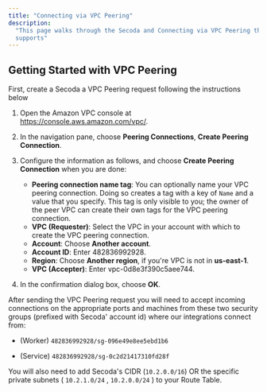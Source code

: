 ```yaml
---
title: "Connecting via VPC Peering"
description:
  "This page walks through the Secoda and Connecting via VPC Peering that Secoda
  supports"
---
```


## **Getting Started with VPC Peering**

First, create a Secoda a VPC Peering request following the instructions below

1. Open the Amazon VPC console at https://console.aws.amazon.com/vpc/.

2. In the navigation pane, choose **Peering Connections**, **Create Peering
   Connection**.

3. Configure the information as follows, and choose **Create Peering
   Connection** when you are done:

   - **Peering connection name tag**: You can optionally name your VPC peering
     connection. Doing so creates a tag with a key of `Name` and a value that
     you specify. This tag is only visible to you; the owner of the peer VPC can
     create their own tags for the VPC peering connection.
   - **VPC (Requester)**: Select the VPC in your account with which to create
     the VPC peering connection.
   - **Account**: Choose **Another account**.
   - **Account ID**: Enter 482836992928.
   - **Region**: Choose **Another region**, if you're VPC is not in
     **us-east-1**.
   - **VPC (Accepter)**: Enter vpc-0d8e3f390c5aee744.

4. In the confirmation dialog box, choose **OK**.

After sending the VPC Peering request you will need to accept incoming
connections on the appropriate ports and machines from these two security groups
(prefixed with Secoda' account id) where our integrations connect from:

- (Worker) `482836992928/sg-096e49e8ee5ebd1b6`

- (Service) `482836992928/sg-0c2d21417310fd28f`

You will also need to add Secoda's CIDR (`10.2.0.0/16`) OR the specific private
subnets ( `10.2.1.0/24` , `10.2.0.0/24` ) to your Route Table.
